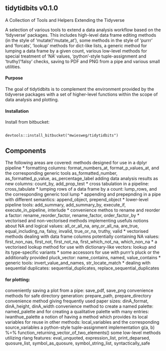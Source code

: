 
## tidytidbits v0.1.0
 

A Collection of Tools and Helpers Extending the Tidyverse

A selection of various tools to extend a data analysis workflow based on the 'tidyverse' packages. This includes high-level data frame editing methods (in the style of 'mutate'/'mutate_at'), some methods in the style of 'purrr' and 'forcats', 'lookup' methods for dict-like lists, a generic method for lumping a data frame by a given count, various low-level methods for special treatment of 'NA' values, 'python'-style tuple-assignment and 'truthy'/'falsy' checks, saving to PDF and PNG from a pipe and various small utilities.

#### Purpose
The goal of tidytidbits is to complement the environment provided by the tidyverse packages with a set of higher-level functions within the scope of data analysis and plotting.

#### Installation
Install from bitbucket:
<pre><code>
devtools::install_bitbucket("mwiesweg/tidytidbits")
</code></pre>

## Components
The following areas are covered:
methods designed for use in a dplyr pipeline
* formatting columns: format_numbers_at, format_p_values_at, and the corresponding generic tools as_formatted_number, as_formatted_p_value, as_percentage_label
adding data analysis results as new columns: count_by, add_prop_test
* cross tabulation in a pipeline: cross_tabulate
* lumping rows of a data frame by a count: lump_rows, and the corresponding generic tool lump
* appending and prepepnding in a pipe with different semantics: append_object, prepend_object
* lower-level pipeline tools: add_summary, add_summary_by, execute_if, execute_in_pipeline, interlude
* convenience methos to rename and reorder a factor: rename_reorder_factor, rename_factor, order_factor_by
* vectorised and non-vectorised methods implementing usefuls notions about NA and logical values: all_or_all_na, any_or_all_na, are_true, equal_including_na, falsy, invalid, true_or_na, truthy, valid
* vectorised methods dealing with data frame columns potentially containing NA values: first_non_nas, first_not, first_not_na, first_which_not_na, which_non_na
* a vectorised lookup method for use with dictionary-like vectors: lookup and its type-specific variants
* some accessors for use with purrr's pluck or the additionally provided pluck_vector: name_contains, named, value_contains
* generic tools: invert_value_and_names, str_locate_match
* dealing with sequential duplicates: sequential_duplicates, replace_sequential_duplicates

#### for plotting:
conveniently saving a plot from a pipe: save_pdf, save_png
convenience methods for safe directory generation: prepare_path, prepare_directory
convenience method giving frequently used paper sizes: dinA_format, dinA_height, dinA_width
convenience method to create a named palette: named_palette and for creating a qualitative palette with many entries: iwanthue_palette
a notion of having a method which provides its local variables for reuse in other methods: local_variables and the corresponding source_variables
a python-style tuple-assignment implementation g(a, b) %=% function_returning_vector_of_two_elements()
some low-level methods utilizing rlang features: eval_unquoted, expression_list, print_deparsed, quosure_list, symbol_as_quosure, symbol_string_list, syntactically_safe


